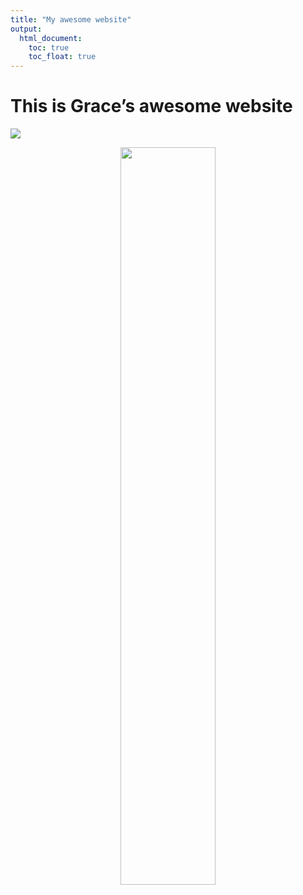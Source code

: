 ```yaml
---
title: "My awesome website"
output: 
  html_document:
    toc: true
    toc_float: true
---
```


# This is Grace's awesome website

![]("info/me.jpg")

<center>
<img src="info/me.jpg" style="width:55%">
</center>